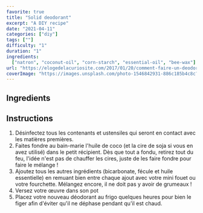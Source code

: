 ```yaml
---
favorite: true
title: "Solid deodorant"
excerpt: "A DIY recipe"
date: "2021-04-11"
categories: ["diy"]
tags: [""]
difficulty: "1"
duration: "1"
ingredients:
  ["natron", "coconut-oil", "corn-starch", "essential-oil", "bee-wax"]
url: "https://elogedelacuriosite.com/2017/01/20/comment-faire-un-deodorant-simplissime-efficace-et-qui-sent-bon/"
coverImage: "https://images.unsplash.com/photo-1546842931-886c185b4c8c?ixid=MnwxMjA3fDB8MHxwaG90by1wYWdlfHx8fGVufDB8fHx8&ixlib=rb-1.2.1&auto=format&fit=crop&w=700&q=72"
---
```


## Ingredients

<ul>
  <Ingredient v="40" t="g" i="huile de coco bio" />
  <Ingredient v="32" t="g" i="bicarbonate de soude" />
  <Ingredient v="20" t="g" i="fécule de maïs" />
  <Ingredient v="16" t="gouttes" i="huiles essentielles" />
  <Ingredient v="6" t="g" i="cire d'abeille" />
</ul>

## Instructions

1. Désinfectez tous les contenants et ustensiles qui seront en contact avec les matières premières.
2. Faites fondre au bain-marie l'huile de coco (et la cire de soja si vous en avez utilisé) dans le petit récipient. Dès que tout a fondu, retirez tout du feu, l'idée n'est pas de chauffer les cires, juste de les faire fondre pour faire le mélange !
3. Ajoutez tous les autres ingrédients (bicarbonate, fécule et huile essentielle) en remuant bien entre chaque ajout avec votre mini fouet ou votre fourchette. Mélangez encore, il ne doit pas y avoir de grumeaux !
4. Versez votre œuvre dans son pot
5. Placez votre nouveau déodorant au frigo quelques heures pour bien le figer afin d'éviter qu'il ne déphase pendant qu'il est chaud.
